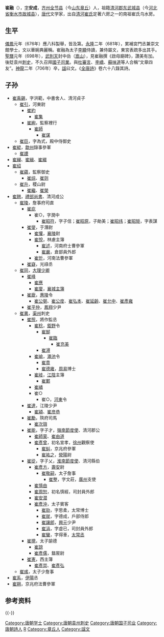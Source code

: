 '''崔融'''（{{bd|653年||706年|catIdx=C崔}}），[[表字|字]]'''安成'''，[[齐州|齐州]][[全节县|全节县]]（今[[山东|山东]][[章丘|章丘]]）人，祖籍[[清河郡|清河郡]][[东武城县|东武城县]]（今[[河北省|河北省]][[衡水市|衡水市]][[故城县|故城县]]），[[唐代|唐代]]文学家，出自[[清河崔氏|清河崔氏]]定著六房之一的南祖崔氏乌水房。
==生平==
[[儀鳳|儀鳳]]元年（676年）應八科製舉，皆及第。[[永隆_(唐朝)|永隆]]二年（681年），累補宮門丞兼崇文館學士，文以華婉典麗稱。崔融為太子[[唐中宗|李顯]]侍讀，兼侍屬文，東宮表疏多出其手。[[聖曆|聖曆]]元年（698年），[[武則天|武則天]]封中岳（[[嵩山|嵩山]]），見崔融撰《啟母廟碑》，讚美有加。後貶袁州[[刺史|刺史]]，不久召拜[[国子监|國子]][[司業|司業]]。與[[杜審言|杜審言]]、[[李嶠|李嶠]]、[[蘇味道|蘇味道]]等人合稱“文章四友”。[[神龍_(年號)|神龍]]二年（706年）卒，[[諡|諡]]曰文。《[[全唐詩|全唐詩]]》卷六十八錄其詩。

== 子孙 ==

*[[崔禹錫|崔禹錫]]，字洪範，中書舍人、清河貞子
**[[崔引|崔引]]，河東尉
***[[崔約|崔約]]
****[[崔集|崔集]]
***[[崔絢|崔絢]]，監察裡行
****[[崔師|崔師]]
*****[[崔谋|崔谋]]
**[[崔巨|崔巨]]，字為式，殿中侍御史
*[[崔緄|崔緄]]，[[歙州|歙州]]錄事參軍
**[[崔諲|崔諲]]
*[[崔繟|崔繟]]、[[崔緝|崔緝]]、[[崔綴|崔綴]]
*[[崔绍|崔绍]]
**[[崔蘊|崔蘊]]，監察御史
***[[崔综|崔综]]、[[崔则|崔则]]
**[[崔升|崔升]]，稷山尉
***[[崔繼|崔繼]]、[[崔榮|崔榮]]
*[[崔翹|崔翹]]，[[禮部尚書|禮部尚書]]、清河成公
**[[崔陵|崔陵]]，詹事府司直
***[[崔庇|崔庇]]
****崔○，字潤中
*****[[崔昭符|崔昭符]]，字子信；[[崔昭原|崔昭原]]，子勛美；[[崔昭纬|崔昭纬]]；[[崔昭矩|崔昭矩]]，字表謀
***[[崔燮|崔燮]]，于潛尉
****[[崔懽|崔懽]]，[[襄陵|襄陵]]尉
****[[崔悅|崔悅]]，林慮主簿
*****[[崔述|崔述]]，河南府士曹參軍
*****[[崔嚴|崔嚴]]，倉部員外郎
****[[崔忻|崔忻]]，河南法曹參軍
***[[崔嶷|崔嶷]]，光祿丞
**[[崔同|崔同]]，[[大理少卿|大理少卿]]
***[[崔峰|崔峰]]
****[[崔應|崔應]]
****[[崔廈|崔廈]]，[[襄城|襄城]][[主簿|主簿]]
***[[崔廞|崔廞]]，[[惠陵|惠陵]]令
****[[崔公弼|崔公弼]]、[[崔公度|崔公度]]、[[崔弘本|崔弘本]]、[[崔延齡|崔延齡]]、[[崔允中|崔允中]]、[[崔彥雍|崔彥雍]]
***[[崔平仲|崔平仲]]，[[鳳翔|鳳翔]]少尹
**[[崔異|崔異]]，[[渠州|渠州]]刺史
***[[崔照|崔照]]，將作監丞
****[[崔稔|崔稔]]，[[鉅野|鉅野]]令
*****[[崔郜|崔郜]]
******[[崔臨|崔臨]]
*******[[崔充美|崔充美]]
*****[[崔潯|崔潯]]
****[[崔崳|崔崳]]，[[澠池|澠池]]令
*****[[崔賁|崔賁]]
*****[[崔德雍|崔德雍]]，[[周易|周易]]博士
****[[崔岐|崔岐]]，[[江陰|江陰]]主簿
*****[[崔鄴|崔鄴]]
****[[崔嶙|崔嶙]]
****崔○
*****崔○，[[河東|河東]]令
***[[崔達|崔達]]，江陵少尹
****[[崔潁|崔潁]]、[[崔彦恭|崔彦恭]]
***[[崔勵|崔勵]]，陝府司馬
****[[崔次璵|崔次璵]]
***[[崔能|崔能]]，字子才，[[嶺南節度使|嶺南節度使]]、清河郡公
****[[崔師蒙|崔師蒙]]、[[崔由道|崔由道]]
****[[崔彥曾|崔彥曾]]，初名宣孝，[[徐州|徐州]]觀察使
*****[[崔虯|崔虯]]，京兆府參軍
*****[[崔祐之|崔祐之]]，[[滎陽|滎陽]]尉
***[[崔從|崔從]]，字子乂，[[淮南節度使|淮南節度使]]、清河縣伯
****[[崔彥方|崔彥方]]，[[壽安|壽安]]尉
*****[[崔敬嗣|崔敬嗣]]，太子詹事
******[[崔整|崔整]]，字文莊，[[廣州|廣州]]支使
****[[崔慎由|崔慎由]]
****[[崔周恕|崔周恕]]，初名慎經，司封員外郎
****[[崔安潜|崔安潜]]
****[[崔彥沖|崔彥沖]]，太子賓客
*****[[崔勍|崔勍]]，字思柔，太常博士
*****[[崔就|崔就]]，字德成，戶部侍郎
*****[[崔讓郎|崔讓郎]]，[[興元|興元]]少尹
*****[[崔涓|崔涓]]，字虛已，司封員外郎
*****[[崔蠻|崔蠻]]，字得車，[[太常丞|太常丞]]
***[[崔摠|崔摠]]，太子諭德
****[[崔諒|崔諒]]
****[[崔彥儒|崔彥儒]]，盩厔尉
***[[崔憲|崔憲]]，西主簿
****[[崔彥崇|崔彥崇]]、[[崔彥弘|崔彥弘]]
**[[崔彧|崔彧]]，太子少詹事
*[[崔系|崔系]]，[[伊陽|伊陽]]丞
*[[崔朔|崔朔]]，京兆府法曹參軍

==参考资料==

{{Wikisource author|崔融}}

{{-}}
{{並稱|文章四友|[[杜审言|杜審言]] - [[苏味道|蘇味道]] - [[李嶠|李　嶠]] - [[崔融_(国子司业)|崔　融]]}}
{{規範控制}}
{{DEFAULTSORT:C}}
[[Category:唐朝学士|Category:唐朝学士]]
[[Category:唐朝袁州刺史|Category:唐朝袁州刺史]]
[[Category:唐朝国子司业|Category:唐朝国子司业]]
[[Category:唐朝詩人|Category:唐朝詩人]]
[[Category:清河崔氏|R]]
[[Category:章丘人|Category:章丘人]]
[[Category:諡文|Category:諡文]]